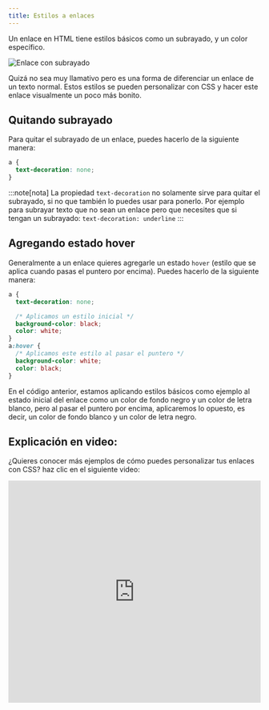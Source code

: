 ```yaml
---
title: Estilos a enlaces
---
```


Un enlace en HTML tiene estilos básicos como un subrayado, y un color específico.

![Enlace con subrayado](./img/enlace.webp)

Quizá no sea muy llamativo pero es una forma de diferenciar un enlace de un texto normal. Estos estilos se pueden personalizar con CSS y hacer este enlace visualmente un poco más bonito.

## Quitando subrayado

Para quitar el subrayado de un enlace, puedes hacerlo de la siguiente manera:

```css
a {
  text-decoration: none;
}
```

:::note[nota]
La propiedad `text-decoration` no solamente sirve para quitar el subrayado, si no que también lo puedes usar para ponerlo. Por ejemplo para subrayar texto que no sean un enlace pero que necesites que si tengan un subrayado: `text-decoration: underline`
:::

## Agregando estado hover

Generalmente a un enlace quieres agregarle un estado `hover` (estilo que se aplica cuando pasas el puntero por encima). Puedes hacerlo de la siguiente manera:

```css
a {
  text-decoration: none;

  /* Aplicamos un estilo inicial */
  background-color: black;
  color: white;
}
a:hover {
  /* Aplicamos este estilo al pasar el puntero */
  background-color: white;
  color: black;
}
```

En el código anterior, estamos aplicando estilos básicos como ejemplo al estado inicial del enlace como un color de fondo negro y un color de letra blanco, pero al pasar el puntero por encima, aplicaremos lo opuesto, es decir, un color de fondo blanco y un color de letra negro.

## Explicación en video:

¿Quieres conocer más ejemplos de cómo puedes personalizar tus enlaces con CSS? haz clic en el siguiente video:

<iframe width="100%" height="444" src="https://www.youtube.com/embed/2uuwZ-bY_Bw?si=D54zzoW5mlF1KlG2" title="YouTube video player" frameBorder="0" allow="accelerometer; autoplay; clipboard-write; encrypted-media; gyroscope; picture-in-picture; web-share" referrerPolicy="strict-origin-when-cross-origin" allowFullScreen></iframe>

